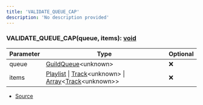 ```yaml
---
title: 'VALIDATE_QUEUE_CAP'
description: 'No description provided'
---
```


### VALIDATE_QUEUE_CAP(queue, items): [void](https://developer.mozilla.org/en-US/docs/Web/JavaScript/Reference/Global_Objects/undefined)

| Parameter | Type                                                                                                                                                                                                                  | Optional |
| --------- | --------------------------------------------------------------------------------------------------------------------------------------------------------------------------------------------------------------------- | -------- |
| queue     | [GuildQueue](/api/classes/GuildQueue)\<unknown>                                                                                                                                                                       | ❌       |
| items     | [Playlist](/api/classes/Playlist) \| [Track](/api/classes/Track)\<unknown> \| [Array](https://developer.mozilla.org/en-US/docs/Web/JavaScript/Reference/Global_Objects/Array)\<[Track](/api/classes/Track)\<unknown>> | ❌       |

- [Source](https://github.com/androz2091/discord-player/blob/ce04b3f4c6671029ce4d4aa9090e56ac7e7f5666/packages/discord-player/src/utils/Util.ts#L238)
